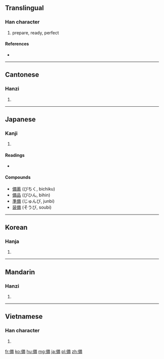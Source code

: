 {{also|备}}
==Translingual==

===Han character===
{{Han char|rn=9|rad=人|as=10|sn=12|four=2422<sub>7</sub>|canj=人廿竹月 (OTHB)}}

# prepare, ready, perfect

====References====
* {{Han ref|kx=0113.210|dkj=00967|dj=0241.110|hdz=10200.080|uh=5099|ud=20633|bh=B3C6|bd=46022}}

----

==Cantonese==

===Hanzi===
{{yue-hanzi|jyut=|y=bei6|sim=备}}

# {{defn|Cantonese|sort=人10}}

----

==Japanese==

===Kanji===
{{ja-kanji|grade=5|rs=人10}}

# {{defn|Japanese|sort=人10}}

====Readings====
* {{ja-readings|on=[[び]] (bi)|kun=[[そなえる]] (sonaeru), [[そなわる]] (sonawaru), [[そなえ]] (sonae)}}

====Compounds====
*[[備蓄]] (びちく, bichiku)
*[[備品]] (びひん, bihin)
*[[準備]] (じゅんび, junbi)
*[[装備]] (そうび, soubi)

----

==Korean==

===Hanja===
{{ko-hanja|hangeul=비|rv=bi|mr=pi}}

# {{defn|Korean|sort=人10}}

----

==Mandarin==

===Hanzi===
{{cmn-hanzi|sim=备|pin=[[bèi]] ([[bei4]])|wg=pei<sup>4</sup>}}

# {{defn|Mandarin|sort=人10}}

----

==Vietnamese==

===Han character===
{{vi-hantu|[[bị]], [[bẹ]], [[bợ]], [[vựa]]|rs=人10}}

# {{defn|Vietnamese|sort=人10}}

[[fr:備]]
[[ko:備]]
[[hu:備]]
[[mg:備]]
[[ja:備]]
[[pl:備]]
[[zh:備]]